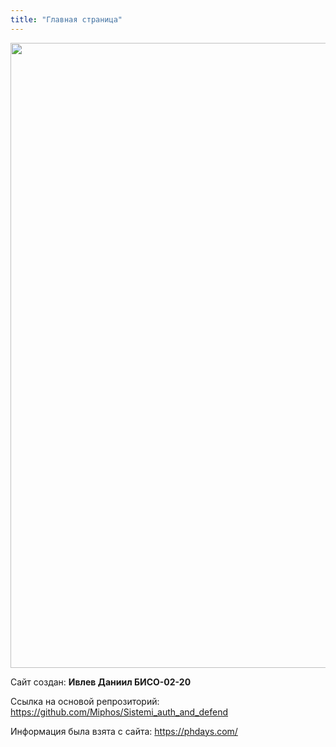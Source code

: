 ---
title: "Главная страница"
---

![](png/cat.jpg){fig-align="center" width="1000"}

Сайт создан: **Ивлев Даниил БИСО-02-20** 

Ссылка на основой репрозиторий: <https://github.com/Miphos/Sistemi_auth_and_defend>

Информация была взята с сайта: <https://phdays.com/>
